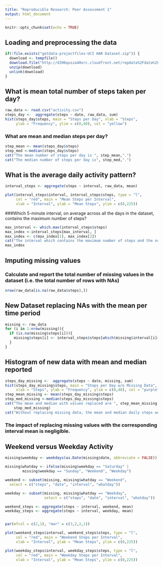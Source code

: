 ---
title: "Reproducible Research: Peer Assessment 1"
output: html_document
---

```{r setup, include=FALSE}
knitr::opts_chunk$set(echo = TRUE)
```

## Loading and preprocessing the data

```{r}
if(!file.exists("getdata-projectfiles-UCI HAR Dataset.zip")) {
  download <- tempfile()
  download.file("http://d396qusza40orc.cloudfront.net/repdata%2Fdata%2Factivity.zip",download)
  unzip(download)
  unlink(download)
}
```

## What is mean total number of steps taken per day?

```{r}
raw_data <- read.csv("activity.csv")
steps_day <-  aggregate(steps ~ date, raw_data, sum)
hist(steps_day$steps, main = "Steps per Day", xlab = "Steps", 
     ylab = "Frequency", ylim = c(0,40), col = "yellow")
```

### What are mean and median steps per day?
```{r}
step_mean <- mean(steps_day$steps)
step_med <-median(steps_day$steps)
cat("The mean number of steps per day is ", step_mean,".")
cat("The median number of steps per day is", step_med,".")
```

## What is the average daily activity pattern?
```{r}
interval_steps <- aggregate(steps ~ interval, raw_data, mean)

plot(interval_steps$interval, interval_steps$steps, type = "l", 
     col = "red", main = "Mean Steps per Interval", 
     xlab = "Interval", ylab = "Mean Steps", ylim = c(0,225))
```

###Which 5-minute interval, on average across all the days in the dataset, contains the maximum number of steps?
```{r}
max_interval <- which.max(interval_steps$steps)
max_index <-interval_steps[max_interval, ]
max_index <- c(max_index[1], max_index[2])
cat("The interval which contains the maximum number of steps and the number of steps is", ":")
max_index
```

## Imputing missing values
### Calculate and report the total number of missing values in the dataset (i.e. the total number of rows with NAs)
```{r}
nrow(raw_data[is.na(raw_data$steps),])
```
## New Dataset replacing NAs with the mean per time period
```{r}
missing <- raw_data
for (i in 1:nrow(missing)){
  if (is.na(missing$steps[i])){
    missing$steps[i] <- interval_steps$steps[which(missing$interval[i]== interval_steps$interval)]
  }
}
```
## Histogram of new data with mean and median reported
```{r}
steps_day_missing <-  aggregate(steps ~ date, missing, sum)
hist(steps_day_missing$steps, main = "Steps per Day w/o Missing Data", 
     xlab = "Steps", ylab = "Frequency", ylim = c(0,40), col = "purple")
step_mean_missing <- mean(steps_day_missing$steps)
step_med_missing <-median(steps_day_missing$steps)
cat("The mean and median with values replaced are ", step_mean_missing, "and", 
    step_med_missing)
cat("Without replacing missing data, the mean and median daily steps were", step_mean, "and", step_med)
```
### The impact of replacing missing values with the corresponding interval mean is negligible.

## Weekend versus Weekday Activity
```{r}
missing$weekday <- weekdays(as.Date(missing$date, abbreviate = FALSE))

missing$whatday <- ifelse(missing$weekday == "Saturday" | 
        missing$weekday == "Sunday", "Weekend", "Weekday")

weekend <- subset(missing, missing$whatday == "Weekend", 
  select = c("steps", "date", "interval", "whatday"))

weekday <- subset(missing, missing$whatday == "Weekday", 
                  select = c("steps", "date", "interval", "whatday"))

weekend_steps <- aggregate(steps ~ interval, weekend, mean)
weekday_steps <- aggregate(steps ~ interval, weekday, mean)


par(mfcol = c(2,1), "mar" = c(3,2,2,1))

plot(weekend_steps$interval, weekend_steps$steps, type = "l", 
     col = "red", main = "Weekend Steps per Interval", 
     xlab = "Interval", ylab = "Mean Steps", ylim = c(0,225))

plot(weekday_steps$interval, weekday_steps$steps, type = "l", 
     col = "red", main = "Weekday Steps per Interval", 
     xlab = "Interval", ylab = "Mean Steps", ylim = c(0,225))
```

